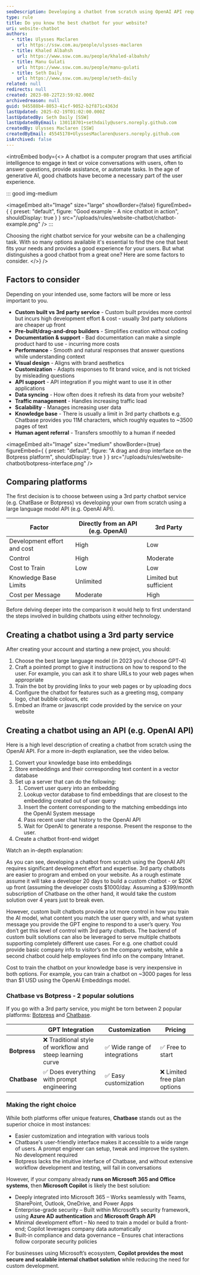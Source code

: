 ```yaml
---
seoDescription: Developing a chatbot from scratch using OpenAI API requires significant expertise and upfront costs. Compare options with Chatbase, Botpress, or build your own custom solution for more control over AI model training and system messages.
type: rule
title: Do you know the best chatbot for your website?
uri: website-chatbot
authors:
  - title: Ulysses Maclaren
    url: https://ssw.com.au/people/ulysses-maclaren
  - title: Khaled Albahsh
    url: https://www.ssw.com.au/people/khaled-albahsh/
  - title: Manu Gulati
    url: https://www.ssw.com.au/people/manu-gulati
  - title: Seth Daily
    url: https://www.ssw.com.au/people/seth-daily
related: null
redirects: null
created: 2023-08-22T23:59:02.000Z
archivedreason: null
guid: 945588b4-8053-41cf-9052-b2f871c4363d
lastUpdated: 2025-02-19T01:02:00.000Z
lastUpdatedBy: Seth Daily [SSW]
lastUpdatedByEmail: 130118701+sethdaily@users.noreply.github.com
createdBy: Ulysses Maclaren [SSW]
createdByEmail: 45545178+UlyssesMaclaren@users.noreply.github.com
isArchived: false
---
```


<introEmbed
  body={<>
A chatbot is a computer program that uses artificial intelligence to engage in text or voice conversations with users, often to answer questions, provide assistance, or automate tasks. In the age of generative AI, good chatbots have become a necessary part of the user experience.

::: good img-medium

<imageEmbed
  alt="Image"
  size="large"
  showBorder={false}
  figureEmbed={ {
    preset: "default",
    figure: "Good example - A nice chatbot in action",
    shouldDisplay: true
  } }
  src="/uploads/rules/website-chatbot/chatbot-example.png"
/>
:::

Choosing the right chatbot service for your website can be a challenging task. With so many options available it's essential to find the one that best fits your needs and provides a good experience for your users. But what distinguishes a good chatbot from a great one? Here are some factors to consider.
  </>}
/>
## Factors to consider

Depending on your intended use, some factors will be more or less important to you.

* **Custom built vs 3rd party service** - Custom built provides more control but incurs high development effort & cost - usually 3rd party solutions are cheaper up front
* **Pre-built/drag-and-drop builders** - Simplifies creation without coding
* **Documentation & support** - Bad documentation can make a simple product hard to use - incurring more costs
* **Performance** - Smooth and natural responses that answer questions while understanding context
* **Visual design** - Aligns with brand aesthetics
* **Customization** - Adapts responses to fit brand voice, and is not tricked by misleading questions
* **API support** - API integration if you might want to use it in other applications
* **Data syncing** - How often does it refresh its data from your website?
* **Traffic management** - Handles increasing traffic load
* **Scalability** - Manages increasing user data
* **Knowledge base** - There is usually a limit in 3rd party chatbots e.g. Chatbase provides you 11M characters, which roughly equates to ~3500 pages of text
* **Human agent referral** - Transfers smoothly to a human if needed

<imageEmbed
  alt="Image"
  size="medium"
  showBorder={true}
  figureEmbed={ {
    preset: "default",
    figure: "A drag and drop interface on the Botpress platform",
    shouldDisplay: true
  } }
  src="/uploads/rules/website-chatbot/botpress-interface.png"
/>

## Comparing platforms

The first decision is to choose between using a 3rd party chatbot service (e.g. ChatBase or Botpress) vs developing your own from scratch using a large language model API (e.g. OpenAI API).

| Factor                      | Directly from an API (e.g. OpenAI) | 3rd Party              |
| --------------------------- | ---------- | ---------------------- |
| Development effort and cost | High  | Low                    |
| Control                     | High  | Moderate               |
| Cost to Train               | Low   | Low               |
| Knowledge Base Limits       | Unlimited  | Limited but sufficient |
| Cost per Message            | Moderate   | High                   |

Before delving deeper into the comparison it would help to first understand the steps involved in building chatbots using either technology.

## Creating a chatbot using a 3rd party service

After creating your account and starting a new project, you should:

1. Choose the best large language model (in 2023 you'd choose GPT-4)
2. Craft a pointed prompt to give it instructions on how to respond to the user. For example, you can ask it to share URLs to your web pages when appropriate
3. Train the bot by providing links to your web pages or by uploading docs
4. Configure the chatbot for features such as a greeting msg, company logo, chat bubble colours, etc
5. Embed an iframe or javascript code provided by the service on your website

## Creating a chatbot using an API (e.g. OpenAI API)

Here is a high level description of creating a chatbot from scratch using the OpenAI API. For a more in-depth explanation, see the video below.

1. Convert your knowledge base into embeddings
2. Store embeddings and their corresponding text content in a vector database
3. Set up a server that can do the following:
   1. Convert user query into an embedding
   2. Lookup vector database to find embeddings that are closest to the embedding created out of user query
   3. Insert the content corresponding to the matching embeddings into the OpenAI System message
   4. Pass recent user chat history to the OpenAI API
   5. Wait for OpenAI to generate a response. Present the response to the user.
4. Create a chatbot front-end widget

Watch an in-depth explanation:

<youtubeEmbed url="https://www.youtube.com/watch?v=9cUciEMUcnA&t=884s" description="Video: Exploring the Capabilities of ChatGPT | Calum Simpson | User Group (2 hr 12 min)" />

As you can see, developing a chatbot from scratch using the OpenAI API requires significant development effort and expertise. 3rd party chatbots are easier to program and embed on your website. As a rough estimate assume it will take a developer 20 days to build a custom chatbot - or $20K up front (assuming the developer costs $1000/day. Assuming a $399/month subscription of Chatbase on the other hand, it would take the custom solution over 4 years just to break even.

However, custom built chatbots provide a lot more control in how you train the AI model, what content you match the user query with, and what system message you provide the GPT engine to respond to a user’s query. You don’t get this level of control with 3rd party chatbots. The backend of custom built solutions can also be leveraged to serve multiple chatbots supporting completely different use cases. For e.g. one chatbot could provide basic company info to visitor’s on the company website, while a second chatbot could help employees find info on the company Intranet.

Cost to train the chatbot on your knowledge base is very inexpensive in both options. For example, you can train a chatbot on ~3000 pages for less than $1 USD using the OpenAI Embeddings model.

### Chatbase vs Botpress - 2 popular solutions

If you go with a 3rd party service, you might be torn between 2 popular platforms: [Botpress](https://botpress.com/) and [Chatbase](https://www.chatbase.co/).

<youtubeEmbed url="https://www.youtube.com/watch?v=a1LSk3krUL0" description="Video: Do you know the best chatbot for your website? (8 min)" />

|          | GPT Integration                                           | Customization                 | Pricing                      |
| -------- | --------------------------------------------------------- | ----------------------------- | ---------------------------- |
| **Botpress** | ❌ Traditional style of workflow and steep learning curve | ✅ Wide range of integrations | ✅ Free to start             |
| **Chatbase** | ✅ Does everything with prompt engineering                | ✅ Easy customization         | ❌ Limited free plan options |

### Making the right choice

While both platforms offer unique features, **Chatbase** stands out as the superior choice in most instances:

* Easier customization and integration with various tools
* Chatbase's user-friendly interface makes it accessible to a wide range of users. A prompt engineer can setup, tweak and improve the system. No development required
* Botpress lacks the intuitive interface of Chatbase, and without extensive workflow development and testing, will fail in conversations

However, if your company already **runs on Microsoft 365 and Office systems**, then **Microsoft Copilot** is likely the best solution:

* Deeply integrated into Microsoft 365 – Works seamlessly with Teams, SharePoint, Outlook, OneDrive, and Power Apps
* Enterprise-grade security – Built within Microsoft’s security framework, using **Azure AD authentication** and **Microsoft Graph API**
* Minimal development effort – No need to train a model or build a front-end; Copilot leverages company data automatically
* Built-in compliance and data governance – Ensures chat interactions follow corporate security policies

For businesses using Microsoft’s ecosystem, **Copilot provides the most secure and scalable internal chatbot solution** while reducing the need for custom development.
